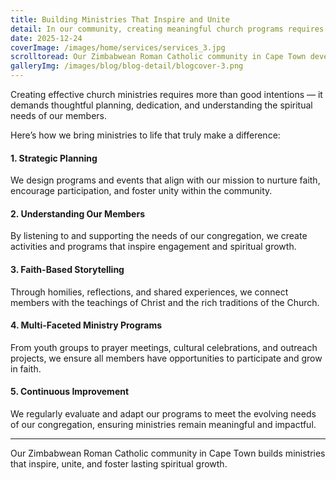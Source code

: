 ---
title: Building Ministries That Inspire and Unite  
detail: In our community, creating meaningful church programs requires planning, dedication, and a focus on spiritual growth.  
date: 2025-12-24  
coverImage: /images/home/services/services_3.jpg  
scrolltoread: Our Zimbabwean Roman Catholic community in Cape Town develops ministries that strengthen faith, foster fellowship, and empower members to serve and grow spiritually.  
galleryImg: /images/blog/blog-detail/blogcover-3.png  
---

Creating effective church ministries requires more than good intentions — it demands thoughtful planning, dedication, and understanding the spiritual needs of our members.

Here’s how we bring ministries to life that truly make a difference:

#### 1. Strategic Planning  
We design programs and events that align with our mission to nurture faith, encourage participation, and foster unity within the community.

#### 2. Understanding Our Members  
By listening to and supporting the needs of our congregation, we create activities and programs that inspire engagement and spiritual growth.

#### 3. Faith-Based Storytelling  
Through homilies, reflections, and shared experiences, we connect members with the teachings of Christ and the rich traditions of the Church.

#### 4. Multi-Faceted Ministry Programs  
From youth groups to prayer meetings, cultural celebrations, and outreach projects, we ensure all members have opportunities to participate and grow in faith.

#### 5. Continuous Improvement  
We regularly evaluate and adapt our programs to meet the evolving needs of our congregation, ensuring ministries remain meaningful and impactful.

---

Our Zimbabwean Roman Catholic community in Cape Town builds ministries that inspire, unite, and foster lasting spiritual growth.
